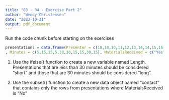 ```yaml
---
title: "03 - 04 - Exercise Part 2"
author: "Wendy Christensen"
date: "2023-10-31"
output: pdf_document
---
```


Run the code chunk before starting on the exercises

```r

presentations = data.frame(Presenter = c(10,10,10,11,12,13,14,14,15,16)
, Minutes = c(5,15,15,5,30,30,15,15,30,15), MaterialsReceived = c("Yes", "No", "No","No","Yes","Yes","Yes","No","Yes","Yes"))

```

1. Use the ifelse() function to create a new variable named Length. 
Presentations that are less than 30 minutes should be considered "short" and
those that are 30 minutes should be considered "long".




2. Use the subset() function to create a new data object named "contact" that
contains only the rows from presentations where MaterialsReceived is "No"



